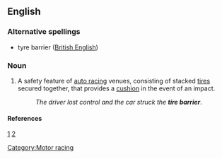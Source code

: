 ==English==
===Alternative spellings===
*tyre barrier ([[British English]])

===Noun===
{{en-noun}}
#A safety feature of [[auto racing]] venues, consisting of stacked [[tires]] secured together, that provides a [[cushion]] in the event of an impact.
#:''The driver lost control and the car struck the '''tire barrier'''''.

====References====
[http://www.google.co.uk/books?id=CNcxmlddD2QC&pg=PA60&dq=tire+barrier&as_brr=3&sig=SKoC11qbFFG5CZKUQ6pS2ZGk4YQ] [http://www.google.co.uk/books?id=M6LDfx2Zk-AC&pg=PA57&dq=tire+barrier&as_brr=3&sig=hMaZJhV4XCm6JdQyrjO7bVhc9VY]

[[Category:Motor racing]]